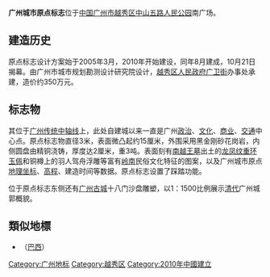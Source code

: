 {{notability unreferenced|time=2011-01-09T15:48:05+00:00}}
{{Infobox monument
|monument_name =
|native_name   = 廣州城市原點標誌
|image         = Point Zero of GZ.jpg
|caption       = 廣州城市原點標誌
|coordinates   = {{coord|23|7|43.69|N|113|15|32.53|E|display=inline,title|region:CH_type}}
|location      = {{PRC}}[[廣州市|廣州市]][[越秀區|越秀區]][[中山路_(广州)|中山五路]][[人民公园_(广州)|人民公园]]南廣場
|designer      = 
|type          = 城市原點
|material      = [[銅|銅]]、[[花崗岩|花崗岩]]
|length        = 
|width         = {{convert|3|m}}
|height        =
|begin         =
|complete      =
|open          = 2010
|dedicated_to  =
|extra         =
}}

'''广州城市原点标志'''位于[[中华人民共和国|中国]][[广州市|广州市]][[越秀区|越秀区]][[中山路_(广州)|中山五路]][[人民公园_(广州)|人民公园]]南广场。

==建造历史==
原点标志设计方案始于2005年3月，2010年开始建设，同年8月建成，10月21日揭幕。由广州市城市规划勘测设计研究院设计，[[越秀区人民政府|越秀区人民政府]][[广卫街道|广卫街]]办事处承建，造价约350万元。

==标志物==
其位于[[广州城市中轴线|广州传统中轴线]]上，此处自建城以来一直是广州[[广州政治|政治]]、[[广州文化|文化]]、[[广州商业|商业]]、[[广州交通|交通]]中心点。原点标志物直径3米，表面微凸起约15厘米，外围采用黑金刚砂花岗岩，内侧圆盘由精铜浇铸，厚度达2厘米，重3吨。表面刻有[[南越王墓|南越王墓]]出土的[[龙凤纹重环玉佩|龙凤纹重环玉佩]]和铜樽上的羽人驾舟浮雕等富有[[岭南|岭南]]民俗文化特征的图案，以及广州城市原点[[地理坐标|地理坐标]]、[[高程|高程]]、建造时间等数据。原点标志设置了踩踏功能。

位于原点标志东侧还有[[广州古城|广州古城]]十八门沙盘雕塑，以1：1500比例展示[[清代|清代]]广州城郭概貌。

==類似地標==
*{{Link-pt|聖保羅市原點碑|Marco zero da cidade de São Paulo}}（[[巴西|巴西]]）
[[Category:广州地标|Category:广州地标]]
[[Category:越秀区|Category:越秀区]]
[[Category:2010年中國建立|Category:2010年中國建立]]